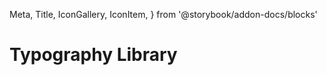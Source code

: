   Meta,
  Title,
  IconGallery,
  IconItem,
} from '@storybook/addon-docs/blocks'

<Meta title="Typography/Library" />

# Typography Library

<Gallery />
